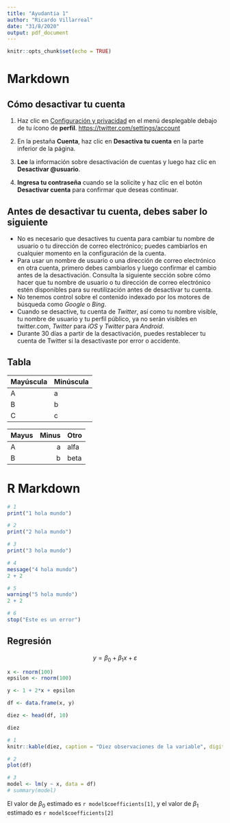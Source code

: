 ```yaml
---
title: "Ayudantia 1"
author: "Ricardo Villarreal"
date: "31/8/2020"
output: pdf_document
---
```

  
```r
knitr::opts_chunk$set(echo = TRUE)
```


# Markdown

## Cómo desactivar tu cuenta


1. Haz clic en [Configuración y privacidad](https://twitter.com/settings/account) en el menú desplegable debajo de tu ícono de **perfil**. <https://twitter.com/settings/account>

1. En la pestaña **Cuenta**, haz clic en **Desactiva tu cuenta** en la parte inferior de la página.

1. **Lee** la información sobre desactivación de cuentas y luego haz clic en **Desactivar @usuario**.

1. **Ingresa tu contraseña** cuando se la solicite y haz clic en el botón **Desactivar cuenta** para confirmar que deseas continuar.

## Antes de desactivar tu cuenta, debes saber lo siguiente

- No es necesario que desactives tu cuenta para cambiar tu nombre de usuario o tu dirección de correo electrónico; puedes cambiarlos en cualquier momento en la configuración de la cuenta.
- Para usar un nombre de usuario o una dirección de correo electrónico en otra cuenta, primero debes cambiarlos y luego confirmar el cambio antes de la desactivación.  Consulta la siguiente sección sobre cómo hacer que tu nombre de usuario o tu dirección de correo electrónico estén disponibles para su reutilización antes de desactivar tu cuenta.
- No tenemos control sobre el contenido indexado por los motores de búsqueda como *Google* o *Bing*.
- Cuando se desactive, tu cuenta de *Twitter*, así como tu nombre visible, tu nombre de usuario y tu perfil público, ya no serán visibles en twitter.com, *Twitter* para *iOS* y *Twitter* para *Android*.
- Durante 30 días a partir de la desactivación, puedes restablecer tu cuenta de Twitter si la desactivaste por error o accidente.

## Tabla

| Mayúscula | Minúscula |
| --------- | --------- |
|     A     |    a      |
| B         | b         |
| C         | c         |

| Mayus | Minus | Otro |
|-------|------:|------|
| A     |     a | alfa |
| B     |     b | beta |


# R Markdown

```r
# 1
print("1 hola mundo")
```

```r
# 2
print("2 hola mundo")
```

```r
# 3
print("3 hola mundo")
```

```r
# 4
message("4 hola mundo")
2 + 2
```

```r
# 5
warning("5 hola mundo")
2 + 2
```

```r
# 6
stop("Este es un error")
```

## Regresión

$$y = \beta_0 + \beta_1 x + \varepsilon$$

```r
x <- rnorm(100)
epsilon <- rnorm(100)

y <- 1 + 2*x + epsilon

df <- data.frame(x, y)

diez <- head(df, 10)

diez

# 1
knitr::kable(diez, caption = "Diez observaciones de la variable", digits = 2)

# 2
plot(df)

# 3
model <- lm(y ~ x, data = df)
# summary(model)
```

El valor de $\beta_0$ estimado es `r model$coefficients[1]`, y el valor de $\beta_1$ estimado es `r model$coefficients[2]`
  
  




